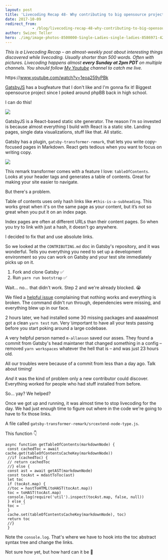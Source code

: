 ```yaml
---
layout: post
title: 'Livecoding Recap 48- Why contributing to big opensource projects is still hard'
date: 2017-10-09
redirect_from: 
            - /blog/livecoding-recap-48-why-contributing-to-big-opensource-projects/swizec/7848
author: Swizec Teller
hero: ./img/image-photos-8500000-Single-Ladies-single-ladies-8586971-424-550.jpg
---
```

_This is a Livecoding Recap – an almost-weekly post about interesting things discovered while livecoding. Usually shorter than 500 words. Often with pictures. Livecoding happens almost **every Sunday at 2pm PDT** on multiple channels. You should follow [My Youtube](https://www.youtube.com/TheSwizec) channel to catch me live._



https&#x3A;//www.youtube.com/watch?v=1eoa259yPBk



[GatsbyJS](https://www.gatsbyjs.org/) has a bugfeature that I don't like and I'm gonna fix it! Biggest opensource project since I poked around phpBB back in high school.



I can do this!



![](./img/image-photos-8500000-Single-Ladies-single-ladies-8586971-424-550.jpg)

GatsbyJS is a React-based static site generator. The reason I'm so invested is because almost everything I build with React is a static site. Landing pages, single data visualizations, stuff like that. All static.



Gatsby has a plugin, `gatsby-transformer-remark`, that lets you write copy-focused pages in Markdown. React gets tedious when you want to focus on writing copy.



![](./img/xEuspE9.gif)



This remark transformer comes with a feature I love: `tableOfContents`. Looks at your header tags and generates a table of contents. Great for making your site easier to navigate.



But there's a problem.



Table of contents uses only hash links like `#this-is-a-subheading`. This works great when it's on the same page as your content, but it’s not so great when you put it on an index page.



Index pages are often at different URLs than their content pages. So when you try to link with just a hash, it doesn't go anywhere.



I decided to fix that and use absolute links.



So we looked at the `CONTRIBUTING.md` doc in Gatsby's repository, and it was wonderful. Tells you everything you need to set up a development environment so you can work on Gatsby and your test site immediately picks up on it.



1. Fork and clone Gatsby ✅
2. Run `yarn run bootstrap` ✅



Wait… no… that didn't work. Step 2 and we're already blocked. 😭



We filed a [helpful issue](https://github.com/gatsbyjs/gatsby/issues/2395) complaining that nothing works and everything is broken. The command didn't run through, dependencies were missing, and everything blew up in our face.



2 hours later, we had installed some 30 missing packages and aaaaalmost got a clean `yarn test` run. Very \\important to have all your tests passing before you start poking around a large codebase.



A very helpful person named `m-allanson` saved our asses. They found a commit from Gatsby's head maintaner that changed something in a config – removed `yarn workspaces` whatever the hell that is – and was just 23 hours old.



All our troubles were because of a commit from less than a day ago. Talk about timing!



_And_ it was the kind of problem only a new contributor could discover. Everything worked for people who had stuff installed from before.



So… yay? We helped?



Once we got up and running, it was almost time to stop livecoding for the day. We had just enough time to figure out where in the code we're going to have to fix those links.



A file called `gatsby-transformer-remark/srcextend-node-type.js`.



This function 👇



```
async function getTableOfContents(markdownNode) {
 const cachedToc = await cache.get(tableOfContentsCacheKey(markdownNode))
 //if (cachedToc) {
 // return cachedToc
 //} else {
 const ast = await getAST(markdownNode)
 const tocAst = mdastToToc(ast)
 let toc
 if (tocAst.map) {
 //toc = hastToHTML(toHAST(tocAst.map))
 toc = toHAST(tocAst.map)
 console.log(require('util').inspect(tocAst.map, false, null))
 } else {
 toc = ``
 }
 cache.set(tableOfContentsCacheKey(markdownNode), toc)
 return toc
 //}
 }
```



Note the `console.log`. That's where we have to hook into the toc abstract syntax tree and change the links.



Not sure how yet, but how hard can it be 🤔